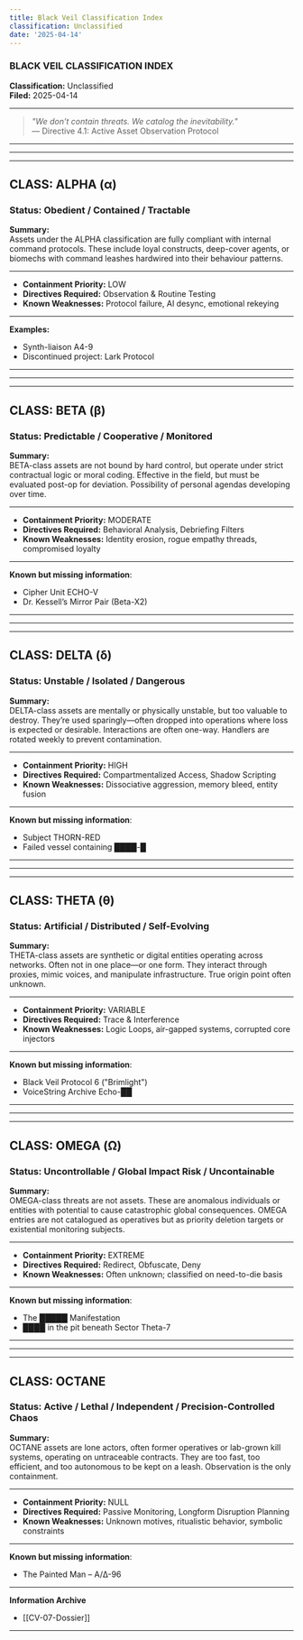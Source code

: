 ```yaml
---
title: Black Veil Classification Index
classification: Unclassified
date: '2025-04-14'
---
```



<HeaderSection date="2025-04-14" objectClass="Unclassified" asset="" />

### BLACK VEIL CLASSIFICATION INDEX

**Classification:** Unclassified  
**Filed:** 2025-04-14  

---

> _"We don’t contain threats. We catalog the inevitability."_  
> — Directive 4.1: Active Asset Observation Protocol

---

---

---

## CLASS: **ALPHA (α)**
### **Status:** Obedient / Contained / Tractable  
****Summary:****  
Assets under the ALPHA classification are fully compliant with internal command protocols. These include loyal constructs, deep-cover agents, or biomechs with command leashes hardwired into their behaviour patterns.

---

- ****Containment Priority:**** LOW  
- ****Directives Required:**** Observation & Routine Testing  
- ****Known Weaknesses:**** Protocol failure, AI desync, emotional rekeying  

---

****Examples:****  
- Synth-liaison A4-9  
- Discontinued project: Lark Protocol

---

---

---

## CLASS: **BETA** **(β)**
### **Status:** Predictable / Cooperative / Monitored  
****Summary:****  
BETA-class assets are not bound by hard control, but operate under strict contractual logic or moral coding. Effective in the field, but must be evaluated post-op for deviation. Possibility of personal agendas developing over time.

---

- ****Containment Priority:**** MODERATE  
- ****Directives Required:**** Behavioral Analysis, Debriefing Filters  
- ****Known Weaknesses:**** Identity erosion, rogue empathy threads, compromised loyalty

---

**Known but missing information**:  
- Cipher Unit ECHO-V  
- Dr. Kessell’s Mirror Pair (Beta-X2)

---

---

---

## CLASS: **DELTA** **(δ)**
### **Status:** Unstable / Isolated / Dangerous  
****Summary:****  
DELTA-class assets are mentally or physically unstable, but too valuable to destroy. They’re used sparingly—often dropped into operations where loss is expected or desirable. Interactions are often one-way. Handlers are rotated weekly to prevent contamination.

---

- ****Containment Priority:**** HIGH  
- ****Directives Required:**** Compartmentalized Access, Shadow Scripting  
- ****Known Weaknesses:**** Dissociative aggression, memory bleed, entity fusion

---

**Known but missing information**:  
- Subject THORN-RED  
- Failed vessel containing ████-█

---

---

---

## CLASS: **THETA (θ)**
### **Status:** Artificial / Distributed / Self-Evolving  
****Summary:****  
THETA-class assets are synthetic or digital entities operating across networks. Often not in one place—or one form. They interact through proxies, mimic voices, and manipulate infrastructure. True origin point often unknown.

---

- ****Containment Priority:**** VARIABLE  
- ****Directives Required:**** Trace & Interference  
- ****Known Weaknesses:**** Logic Loops, air-gapped systems, corrupted core injectors

---

**Known but missing information**:  
- Black Veil Protocol 6 ("Brimlight")  
- VoiceString Archive Echo-██

---

---

---

## CLASS: **OMEGA (Ω)**
### **Status:** Uncontrollable / Global Impact Risk / Uncontainable  
****Summary:****  
OMEGA-class threats are not assets. These are anomalous individuals or entities with potential to cause catastrophic global consequences. OMEGA entries are not catalogued as operatives but as priority deletion targets or existential monitoring subjects.

---

- ****Containment Priority:**** EXTREME  
- ****Directives Required:**** Redirect, Obfuscate, Deny  
- ****Known Weaknesses:**** Often unknown; classified on need-to-die basis

---

**Known but missing information**:  
- The █████ Manifestation  
- ████ in the pit beneath Sector Theta-7  

---

---

---

## CLASS: **OCTANE**
### **Status:** Active / Lethal / Independent / Precision-Controlled Chaos  
****Summary:****  
OCTANE assets are lone actors, often former operatives or lab-grown kill systems, operating on untraceable contracts. They are too fast, too efficient, and too autonomous to be kept on a leash. Observation is the only containment.

---

- ****Containment Priority:**** NULL  
- ****Directives Required:**** Passive Monitoring, Longform Disruption Planning  
- ****Known Weaknesses:**** Unknown motives, ritualistic behavior, symbolic constraints

---

**Known but missing information**:  
- The Painted Man – A/Δ-96

---

**Information Archive**
- [[CV-07-Dossier]]

---

<DossierTagList tags={[]} />
